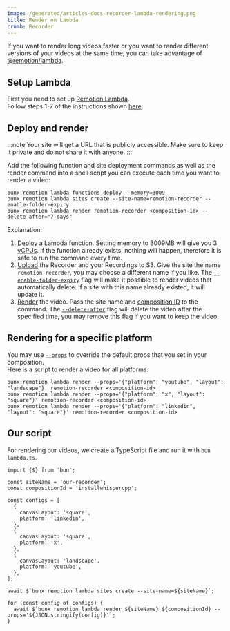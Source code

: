 ```yaml
---
image: /generated/articles-docs-recorder-lambda-rendering.png
title: Render on Lambda
crumb: Recorder
---
```


If you want to render long videos faster or you want to render different versions of your videos at the same time, you can take advantage of [@remotion/lambda](/docs/lambda).

## Setup Lambda

First you need to set up [Remotion Lambda](/docs/lambda).  
Follow steps 1-7 of the instructions shown [here](/docs/lambda/setup).

## Deploy and render

:::note
Your site will get a URL that is publicly accessible. Make sure to keep it private and do not share it with anyone.
:::

Add the following function and site deployment commands as well as the render command into a shell script you can execute each time you want to render a video:

```shell
bunx remotion lambda functions deploy --memory=3009
bunx remotion lambda sites create --site-name=remotion-recorder --enable-folder-expiry
bunx remotion lambda render remotion-recorder <composition-id> --delete-after="7-days"
```

Explanation:

1. [Deploy](/docs/lambda/cli/functions/deploy) a Lambda function. Setting memory to 3009MB will give you [3 vCPUs](/docs/lambda/runtime#core-count--vcpus). If the function already exists, nothing will happen, therefore it is safe to run the command every time.
2. [Upload](/docs/lambda/cli/sites/create) the Recorder and your Recordings to S3. Give the site the name `remotion-recorder`, you may choose a different name if you like. The [`--enable-folder-expiry`](/docs/lambda/cli/sites/create#--enable-folder-expiry) flag will make it possible to render videos that automatically delete. If a site with this name already existed, it will update it.
3. [Render](/docs/lambda/cli/render) the video. Pass the site name and [composition ID](/docs/terminology/composition#composition-id) to the command. The [`--delete-after`](/docs/lambda/cli/render#--delete-after) flag will delete the video after the specified time, you may remove this flag if you want to keep the video.

## Rendering for a specific platform

You may use [`--props`](/docs/lambda/cli/render#--props) to override the default props that you set in your composition.  
Here is a script to render a video for all platforms:

```shell
bunx remotion lambda render --props='{"platform": "youtube", "layout": "landscape"}' remotion-recorder <composition-id>
bunx remotion lambda render --props='{"platform": "x", "layout": "square"}' remotion-recorder <composition-id>
bunx remotion lambda render --props='{"platform": "linkedin", "layout": "square"}' remotion-recorder <composition-id>
```

## Our script

For rendering our videos, we create a TypeScript file and run it with `bun lambda.ts`.

```tsx title="lambda.ts"
import {$} from 'bun';

const siteName = 'our-recorder';
const compositionId = 'installwhispercpp';

const configs = [
  {
    canvasLayout: 'square',
    platform: 'linkedin',
  },
  {
    canvasLayout: 'square',
    platform: 'x',
  },
  {
    canvasLayout: 'landscape',
    platform: 'youtube',
  },
];

await $`bunx remotion lambda sites create --site-name=${siteName}`;

for (const config of configs) {
  await $`bunx remotion lambda render ${siteName} ${compositionId} --props='${JSON.stringify(config)}'`;
}
```
